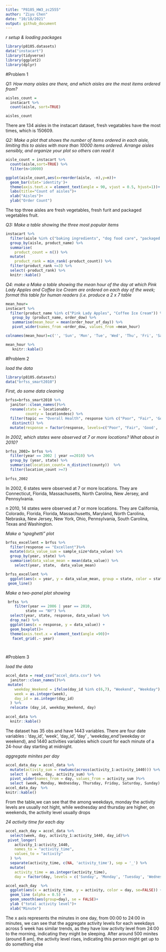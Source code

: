 ```yaml
---
title: "P8105_HW3_zc2555"
author: "Ziyu Chen"
date: "10/18/2021"
output: github_document
---
```


_r setup & loading packages_
```r
library(p8105.datasets)
data("instacart")
library(tidyverse)
library(ggplot2)
library(dplyr)
```

#Problem 1

_Q1: How many aisles are there, and which aisles are the most items ordered from?_

```r
aisles_count =
  instacart %>%
  count(aisle, sort=TRUE)

aisles_count
```

There are 134 aisles in the instacart dataset, fresh vegatables have the most times, which is 150609. 


_Q2: Make a plot that shows the number of items ordered in each aisle, limiting this to aisles with more than 10000 items ordered. Arrange aisles sensibly, and organize your plot so others can read it_

```r
aisle_count = instacart %>%
  count(aisle,sort=TRUE) %>%
  filter(n>10000)

ggplot(aisle_count,aes(x=reorder(aisle, -n),y=n))+
  geom_bar(stat='identity')+
  theme(axis.text.x = element_text(angle = 90, vjust = 0.5, hjust=1))+
  labs(title="Count of aisles")+
  xlab("Aisles")+
  ylab("Order Count")
```

The top three aisles are fresh vegetables, fresh furit and packaged vegetables fruit.


_Q3: Make a table showing the three most popular items_


```r
instacart %>%
  filter(aisle %in% c("baking ingredients", "dog food care", "packaged vegetables fruits")) %>%
  group_by(aisle, product_name) %>%
  summarise(
    product_count = n()) %>%
  mutate(
    product_rank = min_rank(-product_count)) %>%
  filter(product_rank <=3) %>%
  select(-product_rank) %>%
  knitr::kable()
```


_Q4: make a Make a table showing the mean hour of the day at which Pink Lady Apples and Coffee Ice Cream are ordered on each day of the week; format this table for human readers (i.e. produce a 2 x 7 table_


```r
mean_hour=
instacart %>%
  filter(product_name %in% c("Pink Lady Apples", "Coffee Ice Cream")) %>%
   group_by (product_name, order_dow) %>%
   summarise(mean_hour = mean(order_hour_of_day)) %>%
   pivot_wider(names_from =order_dow, values_from =mean_hour) 

colnames(mean_hour)=c('', 'Sun', 'Mon', 'Tue', 'Wed', 'Thu', 'Fri', 'Sat')

mean_hour %>%
   knitr::kable()
```


#Problem 2

_load the data_
```r
library(p8105.datasets)
data("brfss_smart2010")
```

_First, do some data cleaning_

```r
brfss=brfss_smart2010 %>%
  janitor::clean_names()%>%
  rename(state = locationabbr,
         county = locationdesc) %>%
  filter(topic == "Overall Health", response %in% c("Poor", "Fair", 'Good', 'Very good',"Excellent")) %>%  
   distinct() %>% 
  mutate(response = factor(response, levels=c("Poor", "Fair", 'Good', 'Very good',"Excellent")))
```


_In 2002, which states were observed at 7 or more locations? What about in 2010?_
```r
brfss_2002= brfss %>%
  filter(year == 2002 | year ==2010) %>%
  group_by (year, state) %>%
  summarise(location_count= n_distinct(county))  %>%
  filter(location_count >=7)
   
brfss_2002

```
In 2002, 6 states were observed at 7 or more locations. They are Connecticut, Florida, Massachusetts, North Carolina, New Jersey, and Pennsylvania.

n 2010, 14 states were observed at 7 or more locations. They are California, Colorado, Florida, Florida, Massachusetts, Maryland, North Carolina, Nebraska, New Jersey, New York, Ohio, Pennsylvania, South Carolina, Texas and Washington.


_Make a “spaghetti” plot_


```r
brfss_excellent = brfss %>%
  filter(response == "Excellent")%>%
  mutate(data_value_sum = sample_size*data_value) %>% 
  group_by(year, state) %>%
  summarise(data_value_mean = mean(data_value)) %>% 
    select(year, state,  data_value_mean)

brfss_excellent %>%
  ggplot(aes(x = year, y = data_value_mean, group = state, color = state)) +
 geom_line()


```


_Make a two-panel plot showing_

```r
 brfss %>%
    filter(year == 2006 | year == 2010, 
         state == "NY") %>%
  select(year, state, response, data_value) %>%
  drop_na() %>% 
  ggplot(aes(x = response, y = data_value)) +
  geom_boxplot()+
  theme(axis.text.x = element_text(angle =90))+
   facet_grid(.~ year)
   
 
```

#Problem 3

_load the data_

```r
accel_data = read_csv("accel_data.csv") %>%
  janitor::clean_names()%>%
 mutate(
    weekday_Weekend = ifelse(day_id %in% c(6,7), "Weekend", "Weekday"),
    week = as.integer(week),
    day_id = as.integer(day_id)
  ) %>%
  relocate (day_id, weekday_Weekend, day)
   
accel_data %>%
  knitr::kable()
```

The dataset has 35 obs and have 1443 variables.  There are four date variables : ‘day_id’, ‘week’, ‘day_id’, ‘day’ , ‘weekday_end’(weekday or weekend), and 1440 activities variables which count for each minute of a 24-hour day starting at midnight.

_aggregate minites per day_

```r
accel_data_day = accel_data %>%
  mutate(activity_sum = rowSums(across(activity_1:activity_1440))) %>% 
  select (  week, day, activity_sum) %>% 
  pivot_wider(names_from = day, values_from = activity_sum )%>% 
  select (week, Monday, Wednesday, Thursday, Friday, Saturday, Sunday)
accel_data_day  %>%
knitr::kable()
```

From the table,we can see that the among weekdays, monday the activity levels are usually not hight, while wednesday and thursday are higher, on weekends, the activity level usually drops

_24 activity time for each day_

```r
accel_each_day = accel_data %>%
  select(week, day, activity_1:activity_1440, day_id)%>%
 pivot_longer(
    activity_1:activity_1440,
    names_to = "activity_time",
    values_to = "activity"
  ) %>%
  separate(activity_time, c(NA, 'activity_time'), sep = '_') %>%
  mutate(
    activity_time = as.integer(activity_time),
    day = factor(day, levels = c('Sunday', 'Monday', 'Tuesday', 'Wednesday', 'Thursday','Friday', 'Saturday'))) 

accel_each_day  %>%
  ggplot(aes(x = activity_time, y = activity, color = day, se=FALSE)) +
  geom_line (alpha = 0.5) +
  geom_smooth(aes(group=day), se = FALSE)+
  ylab ("total activity level")+
  xlab("Minute")
```
The x axis represents the minutes in one day, from 00:00 to 24:00 in minutes, we can see that the aggregate activity levels for each weekdays across 5 week has similar trends, as they have low activity level from 24:00 to the morning, indicating they might be sleeping. After around 500 minites (around 8 am), the activity level rises, indicating this person might get up to do something else











